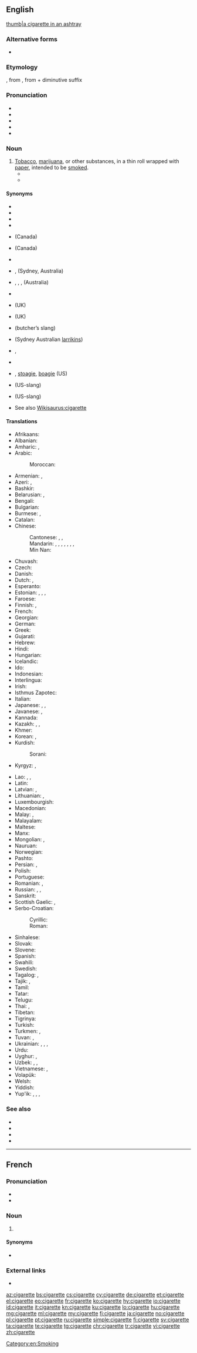 ==English==
[[image:Papierosa 1 ubt 0069.jpeg|thumb|a cigarette in an ashtray]]

===Alternative forms===
* {{l|en|cigaret}} {{qualifier|US spelling, sometimes}}

===Etymology===
{{borrowing|fr|lang=en}} {{m|fr|cigarette}}, from {{m|fr|cigare}}, from {{etyl|es|en}} {{m|es|cigarro}} + diminutive suffix {{m|fr|-ette}}

===Pronunciation===
* {{audio|en-us-cigarette.ogg|Audio (US)|lang=en}}
* {{audio|En-uk-cigarette.ogg|Audio (UK)|lang=en}}
* {{IPA|/sɪ.ɡə.rɛt/|lang=en}}
* {{rhymes|ɛt|lang=en}}
* {{hyphenation|cig|a|rette|lang=en}}

===Noun===
{{en-noun}}

# [[tobacco|Tobacco]], [[marijuana]], or other substances, in a thin roll wrapped with [[paper]], intended to be [[smoke]]d.
#* {{quote-book|year=1898|author={{w|Winston Churchill (novelist)|Winston Churchill}}
|title={{w|The Celebrity}}|chapter=4
|passage=No matter how early I came down, I would find him on the veranda, smoking '''cigarettes''', or otherwise his man would be there with a message to say that his master would shortly join me if I would kindly wait.}}
#* {{quote-book|year=1956|author={{w|Delano Ames}}|title=Crime out of Mind|chapter=7|url=http://openlibrary.org/works/OL5915292W|passage=He rose to light my '''cigarette''', then sank back into his wicker chair contentedly. The tea was weak, but not cold, thanks to the hot-plate.}}

====Synonyms====
{{top2}}
* {{l|en|cancerette}}
* {{l|en|cancer stick}}
* {{l|en|cig}}
* {{l|en|ciggy}}
* {{l|en|rig}} (Canada)
* {{l|en|stick}} (Canada)
* {{l|en|coffin nail}}
* {{l|en|darb}}, {{l|en|durry}} (Sydney, Australia)
* {{l|en|dart}}, {{l|en|durben}}, {{l|en|smoke}}, {{l|en|rolly}} (Australia)
* {{l|en|death stick}}
{{mid2}}
* {{l|en|fag}} (UK)
*{{l|en|gret}} (UK)
* {{l|en|gaf}} (butcher’s slang)
* {{l|en|neen}} (Sydney Australian [[larrikins]])
* {{l|en|straight}}, {{l|en|straighter}}
* {{l|en|tab}}
* {{l|en|smoke}}, {{l|en|stoag}} [[stoagie]], [[boagie]] (US)
* {{l|en|square}} (US-slang)
* {{l|en|zig-zag}} (US-slang)
{{bottom}}
* See also [[Wikisaurus:cigarette]]

====Translations====
{{trans-top|cigarette}}
* Afrikaans: {{t|af|sigaret}}
* Albanian: {{t+|sq|cigare|f}}
* Amharic: {{t|am|ሲጃራ|sc=Ethi}}, {{t|am|ሲጋራ|sc=Ethi}}
* Arabic: {{t|ar|سِيجَارَة|f}}
*: Moroccan: {{t|ary|ݣرو|tr=garro|sc=Arab}}
* Armenian: {{t+|hy|ծխախոտ|sc=Armn}}, {{t|hy|սիգարետ|sc=Armn}}
* Azeri: {{t|az|papiros}}, {{t|az|siqaret}}
* Bashkir: {{t|ba|тәмәке|sc=Cyrl}}
* Belarusian: {{t|be|цыгарэ́та|f|sc=Cyrl}}, {{t|be|папяро́са|f|sc=Cyrl}}
* Bengali: {{t|bn|সিগারেট|tr=sigareţ|sc=Beng}}
* Bulgarian: {{t+|bg|цига́ра|f|sc=Cyrl}}
* Burmese: {{t+|my|စီးကရက်|sc=Mymr}}, {{t|my|စီးကလိပ်|sc=Mymr}}
* Catalan: {{t|ca|cigarret|m}}
* Chinese:
*: Cantonese: {{t|yue|香煙|sc=Hani}}, {{t|yue|香烟|tr=hoeng1 jin1|sc=Hani}}, {{t|yue|煙仔|tr=jin1 zai2|sc=Hani}}
*: Mandarin: {{t+|cmn|香煙|sc=Hani}}, {{t+|cmn|香烟|tr=xiāngyān|sc=Hani}}, {{t+|cmn|紙煙|sc=Hani}}, {{t+|cmn|纸烟|tr=zhǐyān|sc=Hani}}, {{t+|cmn|捲煙|sc=Hani}}, {{t+|cmn|卷烟|tr=juǎnyān|sc=Hani}}, {{t+|cmn|煙|sc=Hani}}, {{t+|cmn|烟|tr=yān|sc=Hani}} <!-- 烟 can also be used on its own, e.g.: 他给我一支烟 (by user atitarev)-->
*: Min Nan: {{t|nan|薰枝|tr=hun-ki|sc=Hani}}
* Chuvash: {{t|cv|сигарет|sc=Cyrl}}
* Czech: {{t+|cs|cigareta|f}}
* Danish: {{t+|da|cigaret|c}}
* Dutch: {{t+|nl|sigaret|m|f}}, {{t|nl|saffiaantje}}
* Esperanto: {{t|eo|cigaredo}}
* Estonian: {{t|et|sigaret}}, {{t|et|suits}}, {{t|et|sigarett}}, {{t|et|pabeross}}
* Faroese: {{t|fo|sigarett|f}}
* Finnish: {{t+|fi|savuke}}, {{t+|fi|tupakka}}
* French: {{t+|fr|cigarette|f}}
* Georgian: {{t|ka|პაპიროსი|sc=Geor}}
* German: {{t+|de|Zigarette|f}}
* Greek: {{t+|el|τσιγάρο|n|sc=Grek}}
* Gujarati: {{t|gu|સિગારેટ|tr=sigāreṭ|sc=Gujr}}
* Hebrew: {{t+|he|סִיגַרְיָה|f|tr=sigárya|sc=Hebr}}
* Hindi: {{t|hi|सिगरेट|m|f|sc=Deva}}
* Hungarian: {{t+|hu|cigaretta}}
* Icelandic: {{t+|is|sígaretta|f}}
* Ido: {{t+|io|sigareto}}
* Indonesian: {{t+|id|rokok}}
* Interlingua: {{t|ia|cigaretta}}
* Irish: {{t+|ga|toitín|m}}
* Isthmus Zapotec: {{t|zai|gueza}}
* Italian: {{t+|it|sigaretta|f}}
* Japanese: {{t|ja|タバコ|tr=tabako}}, {{t+|ja|煙草|tr=たばこ, tabako}}, {{t|ja|紙巻き煙草|tr=かみまきたばこ, kamimaki tabako}}
* Javanese: {{t|jv|udut}}, {{t+|jv|udud}}
* Kannada: {{t|kn|ಸಿಗರೆಟ್|sc=Knda}}
* Kazakh: {{t+|kk|темекі|sc=Cyrl}}, {{t|kk|сигарета|sc=Cyrl}}, {{t|kk|мүштіксіз темекі|sc=Cyrl}}
* Khmer: {{t+|km|បារី|tr=baray|sc=Khmr}}
* Korean: {{t+|ko|담배|sc=Hang}}, {{t+|ko|궐련|sc=Kore}}
* Kurdish:
*: Sorani: {{t|ckb|جگه‌ره‌|sc=ku-Arab}}
* Kyrgyz: {{t+|ky|тамеки|sc=Cyrl}}, {{t|ky|сигарет|sc=Cyrl}}
{{trans-mid}}
* Lao: {{t+|lo|ຢາສູບ|sc=Laoo}}, {{t|lo|ບຸຫລີ່|sc=Laoo}}, {{t|lo|ກອກຢາ|sc=Laoo}}
* Latin: {{t|la|sigarellum|n}}
* Latvian: {{t|lv|cigarete|f}}, {{t|lv|papiross|m}}
* Lithuanian: {{t|lt|cigaretė|f}}, {{t|lt|papirosas|m}}
* Luxembourgish: {{t|lb|Zigarett|f}}
* Macedonian: {{t|mk|цигара|f|sc=Cyrl}}
* Malay: {{t|ms|rokok}}, {{t|ms|sigaret}}
* Malayalam: {{t|ml|സിഗരട്ട്|sc=Mlym}}
* Maltese: {{t|mt|sigaretti}}
* Manx: {{t|gv|tudjeen|m}}
* Mongolian: {{t+|mn|тамхи|sc=Cyrl}}, {{t+|mn|янжуур|sc=Cyrl}}
* Nauruan: {{t|na|tebeke}}
* Norwegian: {{t+|no|sigarett|m}}
* Pashto: {{t|ps|سګرېټ|m|tr=segréṭ|sc=ps-Arab}}
* Persian: {{t+|fa|سیگار|tr=sigâr|sc=fa-Arab}}, {{t+|fa|سیگارت|tr=sigâret|sc=fa-Arab}} {{qualifier|rare}}
* Polish: {{t+|pl|papieros|m}}
* Portuguese: {{t+|pt|cigarro|m}}
* Romanian: {{t+|ro|țigară|f}}, {{t+|ro|țigaretă|f}}
* Russian: {{t+|ru|сигаре́та|f}}, {{t+|ru|папиро́са|f}}, {{t+|ru|сига́рка|f}}
* Sanskrit: {{t|sa|तमाखुनालि|f|sc=Deva}}
* Scottish Gaelic: {{t|gd|toitean|m}}, {{t|gd|toiteag|f}}
* Serbo-Croatian:
*: Cyrillic: {{t|sh|цигарета|f|sc=Cyrl}}
*: Roman: {{t+|sh|cigareta|f}}
* Sinhalese: {{t|si|සිගරෙට්ටුව|sc=Sinh}}
* Slovak: {{t+|sk|cigareta|f}}
* Slovene: {{t+|sl|cigareta|f}}
* Spanish: {{t+|es|cigarrillo|m}}
* Swahili: {{t+|sw|sigara}}
* Swedish: {{t+|sv|cigarett|c}}
* Tagalog: {{t|tl|sigarilyo}}, {{t|tl|yusi}}
* Tajik: {{t|tg|сигарета|sc=Cyrl}}, {{t|tg|тамоку|sc=Cyrl}}
* Tamil: {{t|ta|சிகரெட்|sc=Taml}}
* Tatar: {{t+|tt|тәмәке|sc=Cyrl}}
* Telugu: {{t|te|సిగరెట్టు|sc=Telu}}
* Thai: {{t+|th|ยาสูบ|tr=yaasòop|sc=Thai}}, {{t+|th|บุหรี่|tr=bùrèe|sc=Thai}}
* Tibetan: {{t|bo|ཤོག་དྲིལ་དུ་བ།|sc=Tibt}}
* Tigrinya: {{t|ti|ሽጋራ|sc=Ethi}}
* Turkish: {{t+|tr|sigara}}
* Turkmen: {{t|tk|çilim}}, {{t|tk|papiros}}
* Tuvan: {{t|tyv|таакпы}}, {{t|tyv|папирос}}
* Ukrainian: {{t|uk|сигаре́та|f|sc=Cyrl}}, {{t|uk|цига́рка|f|sc=Cyrl}}, {{t|uk|папіро́с|m|sc=Cyrl}}, {{t|uk|папіро́са|f|sc=Cyrl}}
* Urdu: {{t|ur|سگریٹ|m|f|tr=sigreṭ|sc=ur-Arab}}
* Uyghur: {{t|ug|سىگارت|sc=ug-Arab}}, {{t|ug|تاماكا|sc=ug-Arab}}
* Uzbek: {{t+|uz|sigareta}}, {{t+|uz|tutun}}, {{t|uz|sigaret}}
* Vietnamese: {{t|vi|điếu thuốc lá}}, {{t+|vi|thuốc lá}}
* Volapük: {{t+|vo|zigarül}}
* Welsh: {{t+|cy|sigarét|f}}
* Yiddish: {{t|yi|פּאַפּיראָס|sc=Hebr}}
* Yup'ik: {{t|esu|kuingiq}}, {{t|esu|melugkaq}}, {{t|esu|puyurtaq}}, {{t|esu|sapeq}}
{{trans-bottom}}

===See also===
* {{l|en|cigar}}
* {{l|en|cigarillo}}
* {{l|en|nonmailable}}
* {{l|en|smoke}}

[[Category:en:Smoking]]

----

==French==

===Pronunciation===
* {{audio|Fr-cigarette.ogg|audio|lang=fr}}
* {{IPA|/si.ɡa.ʁɛt/|lang=fr}}

===Noun===
{{fr-noun|f}}

# {{l|en|cigarette}}

====Synonyms====
* {{l|fr|clope}} {{qualifier|colloquial}}

===External links===
* {{R:TLFi}}

[[az:cigarette]]
[[bs:cigarette]]
[[cs:cigarette]]
[[cy:cigarette]]
[[de:cigarette]]
[[et:cigarette]]
[[el:cigarette]]
[[eo:cigarette]]
[[fr:cigarette]]
[[ko:cigarette]]
[[hy:cigarette]]
[[io:cigarette]]
[[id:cigarette]]
[[it:cigarette]]
[[kn:cigarette]]
[[ku:cigarette]]
[[lo:cigarette]]
[[hu:cigarette]]
[[mg:cigarette]]
[[ml:cigarette]]
[[my:cigarette]]
[[fj:cigarette]]
[[ja:cigarette]]
[[no:cigarette]]
[[pl:cigarette]]
[[pt:cigarette]]
[[ru:cigarette]]
[[simple:cigarette]]
[[fi:cigarette]]
[[sv:cigarette]]
[[ta:cigarette]]
[[te:cigarette]]
[[tg:cigarette]]
[[chr:cigarette]]
[[tr:cigarette]]
[[vi:cigarette]]
[[zh:cigarette]]